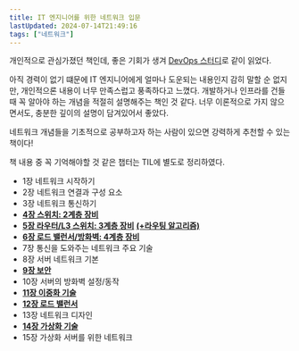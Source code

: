 ```yaml
---
title: IT 엔지니어를 위한 네트워크 입문
lastUpdated: 2024-07-14T21:49:16
tags: ["네트워크"]
---
```



<Bookmark image="https://shopping-phinf.pstatic.net/main_3246102/32461021603.20221229072728.jpg" url="https://search.shopping.naver.com/book/catalog/32461021603" description="클라우드 서비스가 아무리 편리한 인터페이스를 제공해도 가상 IP가 무엇인지, DHCP는 왜 써야 하는지, DNS는 어떤 원리로 동작하는지 등을 이해하지 못하면 클라우드 서비스 이용에 어려움을 겪는 시대가 되었다. 개발자에게 익숙한 네트워크 상위 레이어뿐만 아니라 네트워크 하위 레이어의 동작 원리도 확실하게 이해하자."/>

개인적으로 관심가졌던 책인데, 좋은 기회가 생겨 [DevOps 스터디](/thoughts/공부/devops-study/)로 같이 읽었다.

아직 경력이 없기 떄문에 IT 엔지니어에게 얼마나 도운되는 내용인지 감히 말할 순 없지만, 개인적으론 내용이 너무 만족스럽고 풍족하다고 느꼈다. 개발하거나 인프라를 건들 때 꼭 알아야 하는 개념을 적절히 설명해주는 책인 것 같다. 너무 이론적으로 가지 않으면서도, 충분한 깊이의 설명이 담겨있어서 좋았다.

네트워크 개념들을 기초적으로 공부하고자 하는 사람이 있으면 강력하게 추천할 수 있는 책이다!

책 내용 중 꼭 기억해야할 것 같은 챕터는 TIL에 별도로 정리하였다.

- 1장 네트워크 시작하기
- 2장 네트워크 연결과 구성 요소
- 3장 네트워크 통신하기
- [**4장 스위치: 2계층 장비**](/til/network/l1networkaccesslayer/l2스위치와stp/)
- [**5장 라우터/L3 스위치: 3계층 장비**](/til/network/l2internetlayer/라우터/라우터/) [**(+라우팅 알고리즘)**](/til/network/l2internetlayer/라우터/라우팅알고리즘/)
- [**6장 로드 밸런서/방화벽: 4계층 장비**](/til/network/l3transportlayer/4계층장비/)
- 7장 통신을 도와주는 네트워크 주요 기술
- 8장 서버 네트워크 기본
- [**9장 보안**](/til/network/개념/네트워크보안/)
- 10장 서버의 방화벽 설정/동작
- [**11장 이중화 기술**](/til/network/개념/이중화/)
- [**12장 로드 밸런서**](/til/network/로드밸런서/)
- 13장 네트워크 디자인
- [**14장 가상화 기술**](/til/network/개념/가상화기술/)
- 15장 가상화 서버를 위한 네트워크